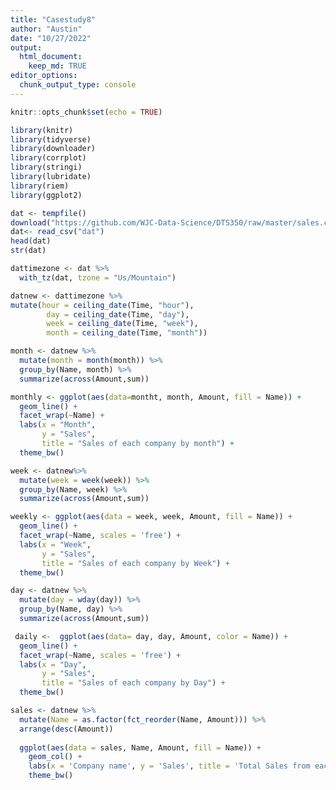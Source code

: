 ```yaml
---
title: "Casestudy8"
author: "Austin"
date: "10/27/2022"
output: 
  html_document:
    keep_md: TRUE
editor_options: 
  chunk_output_type: console
---
```


```r
knitr::opts_chunk$set(echo = TRUE)
```

```r
library(knitr)
library(tidyverse)
library(downloader)
library(corrplot)
library(stringi)
library(lubridate)
library(riem)
library(ggplot2)
```

```r
dat <- tempfile()
download("https://github.com/WJC-Data-Science/DTS350/raw/master/sales.csv", "dat", mode = 'wb')
dat<- read_csv("dat")
head(dat)
str(dat)
```

```r
dattimezone <- dat %>%
  with_tz(dat, tzone = "Us/Mountain")

datnew <- dattimezone %>%
mutate(hour = ceiling_date(Time, "hour"),
        day = ceiling_date(Time, "day"),
        week = ceiling_date(Time, "week"),
        month = ceiling_date(Time, "month"))
```

```r
month <- datnew %>%
  mutate(month = month(month)) %>%
  group_by(Name, month) %>%
  summarize(across(Amount,sum))

monthly <- ggplot(aes(data=montht, month, Amount, fill = Name)) +
  geom_line() +
  facet_wrap(~Name) +
  labs(x = "Month",
       y = "Sales",
       title = "Sales of each company by month") +
  theme_bw()

week <- datnew%>%
  mutate(week = week(week)) %>%
  group_by(Name, week) %>%
  summarize(across(Amount,sum))

weekly <- ggplot(aes(data = week, week, Amount, fill = Name)) +
  geom_line() +
  facet_wrap(~Name, scales = 'free') +
  labs(x = "Week",
       y = "Sales",
       title = "Sales of each company by Week") +
  theme_bw()

day <- datnew %>%
  mutate(day = wday(day)) %>%
  group_by(Name, day) %>%
  summarize(across(Amount,sum))

 daily <-  ggplot(aes(data= day, day, Amount, color = Name)) +
  geom_line() +
  facet_wrap(~Name, scales = 'free') +
  labs(x = "Day",
       y = "Sales",
       title = "Sales of each company by Day") +
  theme_bw()
```


```r

sales <- datnew %>%
  mutate(Name = as.factor(fct_reorder(Name, Amount))) %>%
  arrange(desc(Amount))
  
  ggplot(aes(data = sales, Name, Amount, fill = Name)) +
    geom_col() +
    labs(x = 'Company name', y = 'Sales', title = 'Total Sales from each company')+
    theme_bw() 
```

